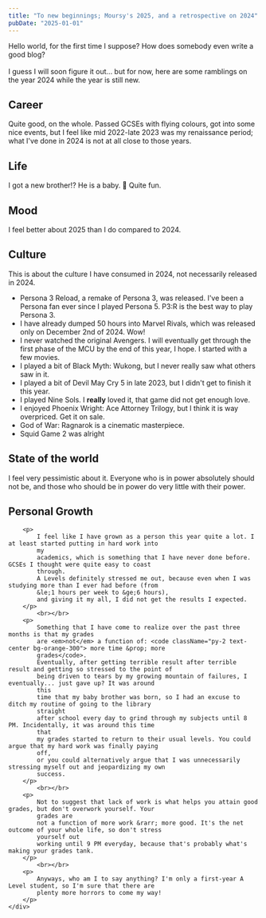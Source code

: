 ```yaml
---
title: "To new beginnings; Moursy's 2025, and a retrospective on 2024"
pubDate: "2025-01-01"
---
```



Hello world, for the first time I suppose? How does somebody even write a good blog?
<br></br>
I guess I will soon figure it out... but for now, here are some ramblings on the year 2024 while the year is still
new.

<section
        className="flex flex-wrap max-w-screen-xl w-full *:m-2 *:border-slate-500 *:border-8 *:p-5 m-8 *:flex-1 *:min-w-fit *:shadow-md">
    <div>
        <h2 className="underline">Career</h2>
        <p>
            Quite good, on the whole. Passed GCSEs with flying colours, got into some nice events, but I feel like
            mid 2022-late 2023 was my renaissance period; what I've done in 2024 is not at all close to those years.
        </p>
    </div>
    <div>
        <h2 className="underline">Life</h2>
        <p>
            I got a new brother!? He is a baby. 👶 Quite fun.
        </p>
    </div>
    <div>
        <h2 className="underline">Mood</h2>
        <p>
            I feel better about 2025 than I do compared to 2024.
        </p>
    </div>
    <div>
        <h2 className="underline">Culture</h2>
        <aside className="text-sm text-slate-500 -translate-y-2 border-slate-500 border-l-4 pl-1">
            This is about the culture I have consumed in 2024, not necessarily released in 2024.
        </aside>
        <ul className="*:m-4 *:mx-6 flex flex-wrap w-fit *:flex-1 *:min-w-96">
            <li>Persona 3 Reload, a remake of Persona 3, was released. I've been a Persona fan ever since I played
                Persona 5. P3:R is the best way to play Persona 3.</li>
            <li>I have already dumped 50 hours into Marvel Rivals, which was released only on December 2nd of 2024.
                Wow!</li>
            <li>I never watched the original Avengers. I will eventually get through the first phase of the MCU by
                the end of this year, I hope. I started with a few movies.</li>
            <li>I played a bit of Black Myth: Wukong, but I never really saw what others saw in it.</li>
            <li>I played a bit of Devil May Cry 5 in late 2023, but I didn't get to finish it this year.</li>
            <li className="special">I played Nine Sols. I <b>really</b> loved it, that game did not get enough love.</li>
            <li>I enjoyed Phoenix Wright: Ace Attorney Trilogy, but I think it is way overpriced. Get it on sale.</li>
            <li className="special">God of War: Ragnarok is a cinematic masterpiece.</li>
            <li>Squid Game 2 was alright</li>
        </ul>
    </div>
    <div>
        <h2 className="underline">State of the world</h2>
        <p>
            I feel very pessimistic about it. Everyone who is in power absolutely should not be, and those who
            should be in power do very little with their power.
        </p>
    </div>
    <div>
        <h2 className="underline">Personal Growth</h2>

        <p>
            I feel like I have grown as a person this year quite a lot. I at least started putting in hard work into
            my
            academics, which is something that I have never done before. GCSEs I thought were quite easy to coast
            through.
            A Levels definitely stressed me out, because even when I was studying more than I ever had before (from
            &le;1 hours per week to &ge;6 hours),
            and giving it my all, I did not get the results I expected.
        </p>
            <br></br>
        <p>
            Something that I have come to realize over the past three months is that my grades
            are <em>not</em> a function of: <code className="py-2 text-center bg-orange-300"> more time &prop; more
            grades</code>.
            Eventually, after getting terrible result after terrible result and getting so stressed to the point of
            being driven to tears by my growing mountain of failures, I eventually... just gave up? It was around
            this
            time that my baby brother was born, so I had an excuse to ditch my routine of going to the library
            straight
            after school every day to grind through my subjects until 8 PM. Incidentally, it was around this time
            that
            my grades started to return to their usual levels. You could argue that my hard work was finally paying
            off,
            or you could alternatively argue that I was unnecessarily stressing myself out and jeopardizing my own
            success.
        </p>
            <br></br>
        <p>
            Not to suggest that lack of work is what helps you attain good grades, but don't overwork yourself. Your
            grades are
            not a function of more work &rarr; more good. It's the net outcome of your whole life, so don't stress
            yourself out
            working until 9 PM everyday, because that's probably what's making your grades tank.
        </p>
            <br></br>
        <p>
            Anyways, who am I to say anything? I'm only a first-year A Level student, so I'm sure that there are
            plenty more horrors to come my way!
        </p>
    </div>
</section>